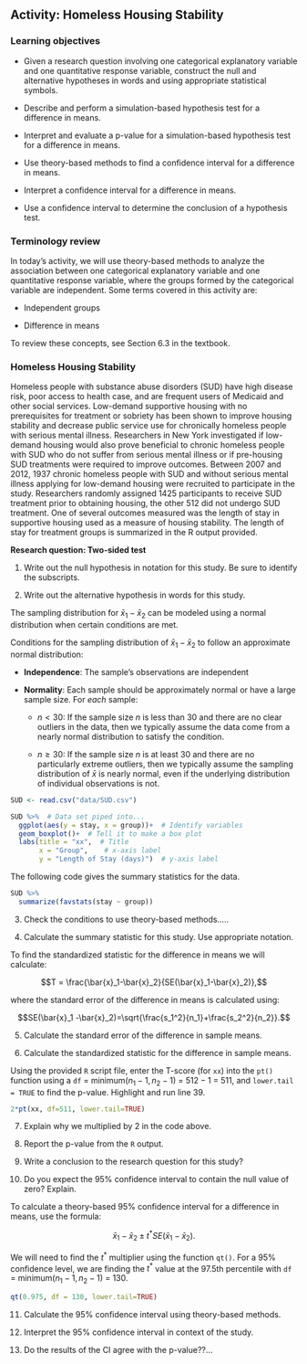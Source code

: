 ## Activity:  Homeless Housing Stability

\setstretch{1}

### Learning objectives

* Given a research question involving one categorical explanatory variable and one quantitative response variable, construct the null and alternative hypotheses
  in words and using appropriate statistical symbols.

* Describe and perform a simulation-based hypothesis test for a difference in means.

* Interpret and evaluate a p-value for a simulation-based hypothesis test for a difference in means.

* Use theory-based methods to find a confidence interval for a difference in means.

* Interpret a confidence interval for a difference in means.

* Use a confidence interval to determine the conclusion of a hypothesis test.

### Terminology review

In today's activity, we will use theory-based methods to analyze the association between one categorical explanatory variable and one quantitative response variable, where the groups formed by the categorical variable are independent. Some terms covered in this activity are:

* Independent groups

* Difference in means

To review these concepts, see Section 6.3 in the textbook.

### Homeless Housing Stability

Homeless people with substance abuse disorders (SUD) have high disease risk, poor access to health case, and are frequent users of Medicaid and other social services.  Low-demand supportive housing with no prerequisites for treatment or sobriety has been shown to improve housing stability and decrease public service use for chronically homeless people with serious mental illness.  Researchers in New York investigated if low-demand housing would also prove beneficial to chronic homeless people with SUD who do not suffer from serious mental illness or if pre-housing SUD treatments were required to improve outcomes.  Between 2007 and 2012, 1937 chronic homeless people with SUD and without serious mental illness applying for low-demand housing were recruited to participate in the study.  Researchers randomly assigned 1425 participants to receive SUD treatment prior to obtaining housing, the other 512 did not undergo SUD treatment.  One of several outcomes measured was the length of stay in supportive housing used as a measure of housing stability.  The length of stay for treatment groups is summarized in the R output provided.

**Research question: Two-sided test**

1. Write out the null hypothesis in notation for this study.  Be sure to identify the subscripts.

\vspace{0.5in}

2. Write out the alternative hypothesis in words for this study.

\vspace{0.8in}

The sampling distribution for $\bar{x}_1-\bar{x}_2$ can be modeled using a normal distribution when certain conditions are met.

Conditions for the sampling distribution of $\bar{x}_1-\bar{x}_2$ to follow an approximate normal distribution:

* **Independence**: The sample’s observations are independent

* **Normality**: Each sample should be approximately normal or have a large sample size. For *each* sample:

    - $n < 30$: If the sample size $n$ is less than 30 and there are no clear outliers in the data, then we typically assume the data come from a nearly normal distribution to satisfy the condition.

    - $n \ge 30$: If the sample size $n$ is at least 30 and there are no particularly extreme outliers, then we typically assume the sampling distribution of $\bar{x}$ is nearly normal, even if the underlying distribution of individual observations is not.
    
```r
SUD <- read.csv("data/SUD.csv")

SUD %>%  # Data set piped into...
  ggplot(aes(y = stay, x = group))+  # Identify variables
  geom_boxplot()+  # Tell it to make a box plot
  labs(title = "xx",  # Title
       x = "Group",    # x-axis label
       y = "Length of Stay (days)")  # y-axis label
```

The following code gives the summary statistics for the data.

```r
SUD %>%
  summarize(favstats(stay ~ group))
```

3.  Check the conditions to use theory-based methods.....

\vspace{1in}

4. Calculate the summary statistic for this study.  Use appropriate notation.

\vspace{1in}

To find the standardized statistic for the difference in means we will calculate:

$$T = \frac{\bar{x}_1-\bar{x}_2}{SE(\bar{x}_1-\bar{x}_2)},$$

where the standard error of the difference in means is calculated using:

$$SE(\bar{x}_1 -\bar{x}_2)=\sqrt{\frac{s_1^2}{n_1}+\frac{s_2^2}{n_2}}.$$

5.  Calculate the standard error of the difference in sample means.

\vspace{0.5in}

6.  Calculate the standardized statistic for the difference in sample means.

\vspace{0.5in}

Using the provided `R` script file, enter the T-score (for `xx`) into the `pt()` function using a `df` = minimum($n_1 - 1, n_2 - 1$) = $512 - 1$ = 511, and `lower.tail = TRUE` to find the p-value.  Highlight and run line 39.

```r
2*pt(xx, df=511, lower.tail=TRUE)
```

7. Explain why we multiplied by 2 in the code above.

\vspace{0.3in}

8. Report the p-value from the `R` output.

\vspace{0.3in}

9.  Write a conclusion to the research question for this study?

\vspace{0.5in}

10.  Do you expect the 95\% confidence interval to contain the null value of zero?  Explain.

\vspace{0.8in}


To calculate a theory-based 95\% confidence interval for a difference in means, use the formula:

$$\bar{x}_1- \bar{x}_2\pm t^* SE(\bar{x}_1- \bar{x}_2).$$

We will need to find the $t^*$ multiplier using the function `qt()`.  For a 95% confidence level, we are finding the $t^*$ value at the 97.5th percentile with `df` = minimum($n_1 - 1, n_2 - 1$) = 130.

```r
qt(0.975, df = 130, lower.tail=TRUE)
```

11.  Calculate the 95\% confidence interval using theory-based methods.

\vspace{1in}

12.  Interpret the 95\% confidence interval in context of the study.

\vspace{1in}

13.  Do the results of the CI agree with the p-value??...

\vspace{0.5in}

